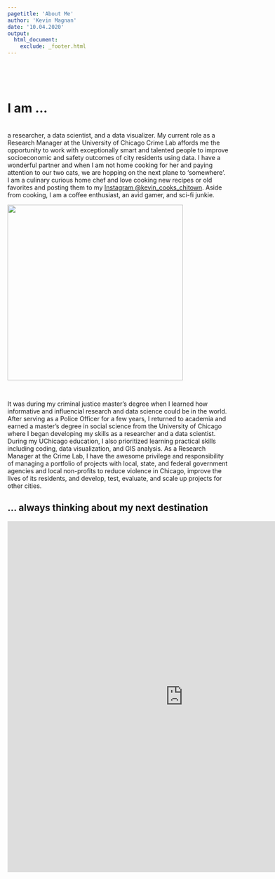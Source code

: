 ```yaml
---
pagetitle: 'About Me'
author: 'Kevin Magnan'
date: '10.04.2020'
output:
  html_document:
    exclude: _footer.html
---
```

<style>
body {
  position: absolute;
  left: 300px;}
</style>

<br>

<br/>

# I am ...
<br>
a researcher, a data scientist, and a data visualizer. My current role as a Research Manager at the University of Chicago Crime Lab affords me the opportunity to work with exceptionally smart and talented people to improve socioeconomic and safety outcomes of city residents using data. I have a wonderful partner and when I am not home cooking for her and paying attention to our two cats, we are hopping on the next plane to 'somewhere'. I am a culinary curious home chef and love cooking new recipes or old favorites and posting them to my [Instagram @kevin_cooks_chitown](https://www.instagram.com/kevin_cooks_chitown/). Aside from cooking, I am a coffee enthusiast, an avid gamer, and sci-fi junkie.

<img src="https://raw.githubusercontent.com/kjmagnan1s/kjmagnan1s.github.io/master/images/about_collage.png"
width= "400px" height="400px"/>

<br>

It was during my criminal justice master's degree when I learned how informative and influencial research and data science could be in the world. After serving as a Police Officer for a few years, I returned to academia and earned a master's degree in social science from the University of Chicago where I began developing my skills as a researcher and a data scientist. During my UChicago education, I also prioritized learning practical skills including coding, data visualization, and GIS analysis. As a Research Manager at the Crime Lab, I have the awesome privilege and responsibility of managing a portfolio of projects with local, state, and federal government agencies and local non-profits to reduce violence in Chicago, improve the lives of its residents, and develop, test, evaluate, and scale up projects for other cities.

## ... always thinking about my next destination<br>

<iframe src="https://www.google.com/maps/d/u/0/embed?mid=1Yyh_RF2S0bZWFoSZvDOySdbm1xE" width="800" height="800" style="border:none;"></iframe>



